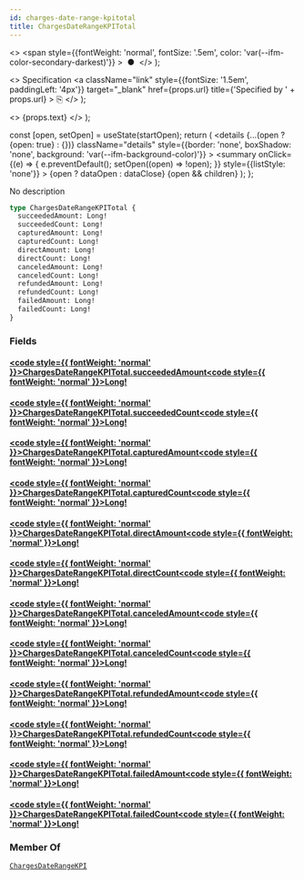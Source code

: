 ```yaml
---
id: charges-date-range-kpitotal
title: ChargesDateRangeKPITotal
---
```


  <>
    <span
      style={{fontWeight: 'normal', fontSize: '.5em', color: 'var(--ifm-color-secondary-darkest)'}}
    >
      &nbsp;●&nbsp;
    </span>
  </>
);

  <>
    Specification
    <a
      className="link"
      style={{fontSize: '1.5em', paddingLeft: '4px'}}
      target="_blank"
      href={props.url}
      title={'Specified by ' + props.url}
    >
      ⎘
    </a>
  </>
);

  <>
    <span className={props.class}>{props.text}</span>
  </>
);


  const [open, setOpen] = useState(startOpen);
  return (
    <details
      {...(open ? {open: true} : {})}
      className="details"
      style={{border: 'none', boxShadow: 'none', background: 'var(--ifm-background-color)'}}
    >
      <summary
        onClick={(e) => {
          e.preventDefault();
          setOpen((open) => !open);
        }}
        style={{listStyle: 'none'}}
      >
        {open ? dataOpen : dataClose}
      </summary>
      {open && children}
    </details>
  );
};

No description

```graphql
type ChargesDateRangeKPITotal {
  succeededAmount: Long!
  succeededCount: Long!
  capturedAmount: Long!
  capturedCount: Long!
  directAmount: Long!
  directCount: Long!
  canceledAmount: Long!
  canceledCount: Long!
  refundedAmount: Long!
  refundedCount: Long!
  failedAmount: Long!
  failedCount: Long!
}
```

### Fields

#### [<code style={{ fontWeight: 'normal' }}>ChargesDateRangeKPITotal.<b>succeededAmount</b></code>](#)<Bullet />[<code style={{ fontWeight: 'normal' }}><b>Long!</b></code>](/docs/apis/graphql/types/scalars/long.mdx) <Badge class="badge badge--secondary badge--non_null" text="non-null"/> <Badge class="badge badge--secondary " text="scalar"/>

#### [<code style={{ fontWeight: 'normal' }}>ChargesDateRangeKPITotal.<b>succeededCount</b></code>](#)<Bullet />[<code style={{ fontWeight: 'normal' }}><b>Long!</b></code>](/docs/apis/graphql/types/scalars/long.mdx) <Badge class="badge badge--secondary badge--non_null" text="non-null"/> <Badge class="badge badge--secondary " text="scalar"/>

#### [<code style={{ fontWeight: 'normal' }}>ChargesDateRangeKPITotal.<b>capturedAmount</b></code>](#)<Bullet />[<code style={{ fontWeight: 'normal' }}><b>Long!</b></code>](/docs/apis/graphql/types/scalars/long.mdx) <Badge class="badge badge--secondary badge--non_null" text="non-null"/> <Badge class="badge badge--secondary " text="scalar"/>

#### [<code style={{ fontWeight: 'normal' }}>ChargesDateRangeKPITotal.<b>capturedCount</b></code>](#)<Bullet />[<code style={{ fontWeight: 'normal' }}><b>Long!</b></code>](/docs/apis/graphql/types/scalars/long.mdx) <Badge class="badge badge--secondary badge--non_null" text="non-null"/> <Badge class="badge badge--secondary " text="scalar"/>

#### [<code style={{ fontWeight: 'normal' }}>ChargesDateRangeKPITotal.<b>directAmount</b></code>](#)<Bullet />[<code style={{ fontWeight: 'normal' }}><b>Long!</b></code>](/docs/apis/graphql/types/scalars/long.mdx) <Badge class="badge badge--secondary badge--non_null" text="non-null"/> <Badge class="badge badge--secondary " text="scalar"/>

#### [<code style={{ fontWeight: 'normal' }}>ChargesDateRangeKPITotal.<b>directCount</b></code>](#)<Bullet />[<code style={{ fontWeight: 'normal' }}><b>Long!</b></code>](/docs/apis/graphql/types/scalars/long.mdx) <Badge class="badge badge--secondary badge--non_null" text="non-null"/> <Badge class="badge badge--secondary " text="scalar"/>

#### [<code style={{ fontWeight: 'normal' }}>ChargesDateRangeKPITotal.<b>canceledAmount</b></code>](#)<Bullet />[<code style={{ fontWeight: 'normal' }}><b>Long!</b></code>](/docs/apis/graphql/types/scalars/long.mdx) <Badge class="badge badge--secondary badge--non_null" text="non-null"/> <Badge class="badge badge--secondary " text="scalar"/>

#### [<code style={{ fontWeight: 'normal' }}>ChargesDateRangeKPITotal.<b>canceledCount</b></code>](#)<Bullet />[<code style={{ fontWeight: 'normal' }}><b>Long!</b></code>](/docs/apis/graphql/types/scalars/long.mdx) <Badge class="badge badge--secondary badge--non_null" text="non-null"/> <Badge class="badge badge--secondary " text="scalar"/>

#### [<code style={{ fontWeight: 'normal' }}>ChargesDateRangeKPITotal.<b>refundedAmount</b></code>](#)<Bullet />[<code style={{ fontWeight: 'normal' }}><b>Long!</b></code>](/docs/apis/graphql/types/scalars/long.mdx) <Badge class="badge badge--secondary badge--non_null" text="non-null"/> <Badge class="badge badge--secondary " text="scalar"/>

#### [<code style={{ fontWeight: 'normal' }}>ChargesDateRangeKPITotal.<b>refundedCount</b></code>](#)<Bullet />[<code style={{ fontWeight: 'normal' }}><b>Long!</b></code>](/docs/apis/graphql/types/scalars/long.mdx) <Badge class="badge badge--secondary badge--non_null" text="non-null"/> <Badge class="badge badge--secondary " text="scalar"/>

#### [<code style={{ fontWeight: 'normal' }}>ChargesDateRangeKPITotal.<b>failedAmount</b></code>](#)<Bullet />[<code style={{ fontWeight: 'normal' }}><b>Long!</b></code>](/docs/apis/graphql/types/scalars/long.mdx) <Badge class="badge badge--secondary badge--non_null" text="non-null"/> <Badge class="badge badge--secondary " text="scalar"/>

#### [<code style={{ fontWeight: 'normal' }}>ChargesDateRangeKPITotal.<b>failedCount</b></code>](#)<Bullet />[<code style={{ fontWeight: 'normal' }}><b>Long!</b></code>](/docs/apis/graphql/types/scalars/long.mdx) <Badge class="badge badge--secondary badge--non_null" text="non-null"/> <Badge class="badge badge--secondary " text="scalar"/>

### Member Of

[`ChargesDateRangeKPI`](/docs/apis/graphql/types/objects/charges-date-range-kpi.mdx) <Badge class="badge badge--secondary badge--relation" text="object"/>
